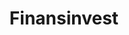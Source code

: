 ---
slug: finansinvest
link: /projects/finansinvest/
category: 'projects'
title: Finansinvest
publicData: Sep 11th 2020
pagesCount: 1
pages: 
        - page:
            - image: ../../assets/images/projects/project-0-openfactoring/1.jpg
            - title: Главная
sortIdx: 380
---